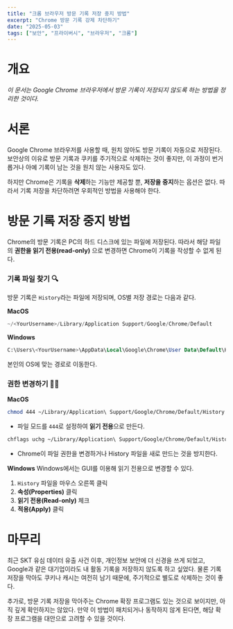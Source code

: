 ```yaml
---
title: "크롬 브라우저 방문 기록 저장 중지 방법"
excerpt: "Chrome 방문 기록 강제 차단하기"
date: "2025-05-03"
tags: ["보안", "프라이버시", "브라우저", "크롬"]
---
```



# 개요
_이 문서는 Google Chrome 브라우저에서 방문 기록이 저장되지 않도록 하는 방법을 정리한 것이다._


# 서론
Google Chrome 브라우저를 사용할 때, 원치 않아도 방문 기록이 자동으로 저장된다. 보안상의 이유로 방문 기록과 쿠키를 주기적으로 삭제하는 것이 좋지만, 이 과정이 번거롭거나 아예 기록이 남는 것을 원치 않는 사용자도 있다.

하지만 Chrome은 기록을 **삭제**하는 기능만 제공할 뿐, **저장을 중지**하는 옵션은 없다. 따라서 기록 저장을 차단하려면 우회적인 방법을 사용해야 한다.


# 방문 기록 저장 중지 방법
Chrome의 방문 기록은 PC의 하드 디스크에 있는 파일에 저장된다. 따라서 해당 파일의 **권한을 읽기 전용(read-only)** 으로 변경하면 Chrome이 기록을 작성할 수 없게 된다.

### 기록 파일 찾기 🔍
방문 기록은 `History`라는 파일에 저장되며, OS별 저장 경로는 다음과 같다.

**MacOS**
```swift
~/<YourUsername>/Library/Application Support/Google/Chrome/Default
````

**Windows**

```sql
C:\Users\<YourUsername>\AppData\Local\Google\Chrome\User Data\Default\History
```

본인의 OS에 맞는 경로로 이동한다.

### 권한 변경하기 👨‍🔧

**MacOS**

```bash
chmod 444 ~/Library/Application\ Support/Google/Chrome/Default/History
```

* 파일 모드를 `444`로 설정하여 **읽기 전용**으로 만든다.

```bash
chflags uchg ~/Library/Application\ Support/Google/Chrome/Default/History
```

* Chrome이 파일 권한을 변경하거나 History 파일을 새로 만드는 것을 방지한다.

**Windows**
Windows에서는 GUI를 이용해 읽기 전용으로 변경할 수 있다.

1. `History` 파일을 마우스 오른쪽 클릭
2. **속성(Properties)** 클릭
3. **읽기 전용(Read-only)** 체크
4. **적용(Apply)** 클릭

# 마무리

최근 SKT 유심 데이터 유출 사건 이후, 개인정보 보안에 더 신경을 쓰게 되었고, Google과 같은 대기업이라도 내 활동 기록을 저장하지 않도록 하고 싶었다.
물론 기록 저장을 막아도 쿠키나 캐시는 여전히 남기 때문에, 주기적으로 별도로 삭제하는 것이 좋다.

추가로, 방문 기록 저장을 막아주는 Chrome 확장 프로그램도 있는 것으로 보이지만, 아직 깊게 확인하지는 않았다. 만약 이 방법이 패치되거나 동작하지 않게 된다면, 해당 확장 프로그램을 대안으로 고려할 수 있을 것이다.

